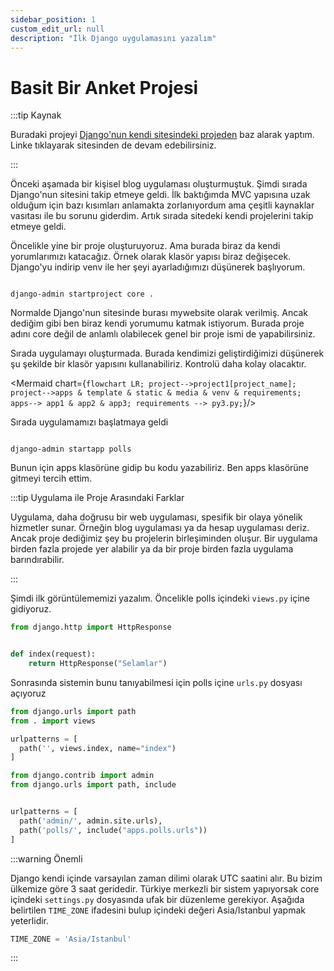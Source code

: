 ```yaml
---
sidebar_position: 1
custom_edit_url: null
description: "İlk Django uygulamasını yazalım"
---
```



# Basit Bir Anket Projesi

:::tip Kaynak

Buradaki projeyi [Django'nun kendi sitesindeki projeden](https://docs.djangoproject.com/en/4.1/intro/tutorial01/) baz alarak yaptım. Linke tıklayarak sitesinden de devam edebilirsiniz.

:::


Önceki aşamada bir kişisel blog uygulaması oluşturmuştuk. Şimdi sırada Django'nun sitesini takip etmeye geldi. İlk baktığımda MVC yapısına uzak olduğum için bazı kısımları anlamakta zorlanıyordum ama çeşitli kaynaklar vasıtası ile bu sorunu giderdim. Artık sırada sitedeki kendi projelerini takip etmeye geldi. 

Öncelikle yine bir proje oluşturuyoruz. Ama burada biraz da kendi yorumlarımızı katacağız. Örnek olarak klasör yapısı biraz değişecek. Django'yu indirip venv ile her şeyi ayarladığımızı düşünerek başlıyorum. 

```language-plain

django-admin startproject core .

```

Normalde Django'nun sitesinde burası mywebsite olarak verilmiş. Ancak dediğim gibi ben biraz kendi yorumumu katmak istiyorum. Burada proje adını core değil de anlamlı olabilecek genel bir proje ismi de yapabilirsiniz.

Sırada uygulamayı oluşturmada. Burada kendimizi geliştirdiğimizi düşünerek şu şekilde bir klasör yapısını kullanabiliriz. Kontrolü daha kolay olacaktır.


<Mermaid chart={`
  flowchart LR;
project-->project1[project_name];
project-->apps & template & static & media & venv & requirements;
apps--> app1 & app2 & app3;
requirements --> py3.py;
`}/>



Sırada uygulamamızı başlatmaya geldi 

```language-plain

django-admin startapp polls

```

Bunun için apps klasörüne gidip bu kodu yazabiliriz. Ben apps klasörüne gitmeyi tercih ettim.


:::tip Uygulama ile Proje Arasındaki Farklar

Uygulama, daha doğrusu bir web uygulaması, spesifik bir olaya yönelik hizmetler sunar. Örneğin blog uygulaması ya da hesap uygulaması deriz. Ancak proje dediğimiz şey bu projelerin birleşiminden oluşur. Bir uygulama birden fazla projede yer alabilir ya da bir proje birden fazla uygulama barındırabilir.

:::

Şimdi ilk görüntülememizi yazalım. Öncelikle polls içindeki `views.py` içine gidiyoruz.

```python title="apps/polls/views.py"
from django.http import HttpResponse


def index(request):
    return HttpResponse("Selamlar")

```

Sonrasında sistemin bunu tanıyabilmesi için polls içine `urls.py` dosyası açıyoruz



<Tabs>
  <TabItem value="polls" label="apps/polls/urls.py">

```python 
from django.urls import path
from . import views

urlpatterns = [
  path('', views.index, name="index")
]
```
  
  </TabItem>
  <TabItem value="core" label="core/urls.py">

```python 
from django.contrib import admin
from django.urls import path, include


urlpatterns = [
  path('admin/', admin.site.urls),
  path('polls/', include("apps.polls.urls"))
]
```
  
  </TabItem>
</Tabs>



:::warning Önemli

Django kendi içinde varsayılan zaman dilimi olarak UTC saatini alır. Bu bizim ülkemize göre 3 saat geridedir. Türkiye merkezli bir sistem yapıyorsak core içindeki `settings.py` dosyasında ufak bir düzenleme gerekiyor. Aşağıda belirtilen `TIME_ZONE` ifadesini bulup içindeki değeri Asia/Istanbul yapmak yeterlidir.

```python title="core/settings.py"
TIME_ZONE = 'Asia/Istanbul'
```
:::
